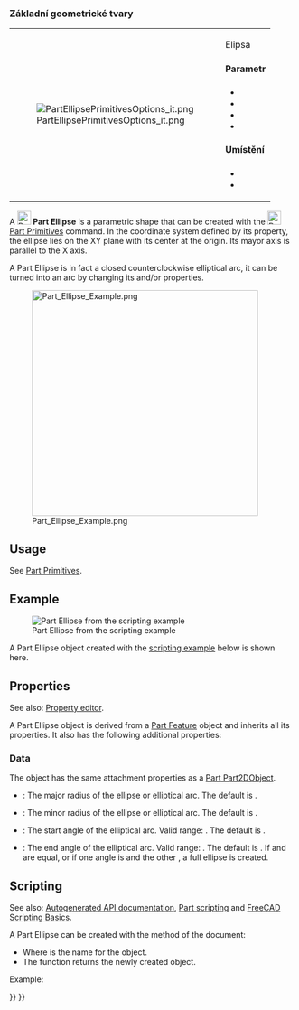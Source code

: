 <languages/>

{{Docnav
|[[Part_Circle|Circle]]
|[[Part_Point|Point]]
|[[Part_Workbench|Part]]
|IconL=Part_Circle.svg
|IconR=Part_Point.svg
|IconC=Workbench_Part.svg
}}

<div class="mw-translate-fuzzy">
{{GuiCommand/cs|Name=Part Ellipse|Name/cs=Díl Elipsa|MenuLocation=Díl → [[Part_CreatePrimitives/cs|Vytváření zákl.geom.tvarů]] → Elipsa|Workbenches=[[Part_Workbench/cs|Díl]],  [[OpenSCAD_Workbench/cs|OpenSCAD]]|SeeAlso=..}}
</div>

<div class="mw-translate-fuzzy">
===Základní geometrické tvary===
{|
| [[File:PartEllipsePrimitivesOptions_it.png]]
|
Elipsa
====Parametr====
* {{Parameter|Velký poloměr}} 
* {{Parameter|Malý poloměr}}
* {{Parameter|Úhel 1}}
* {{Parameter|Úhel 2}}
====Umístění====
* 
* 
|}
</div>

A [[Image:Part_Ellipse.svg|24px]] '''Part Ellipse''' is a parametric shape that can be created with the [[Image:Part_Primitives.svg|24px]] [[Part_Primitives|Part Primitives]] command. In the coordinate system defined by its {{PropertyData|Placement}} property, the ellipse lies on the XY plane with its center at the origin. Its mayor axis is parallel to the X axis.

A Part Ellipse is in fact a closed counterclockwise elliptical arc, it can be turned into an arc by changing its {{PropertyData|Angle1}} and/or {{PropertyData|Angle2}} properties.

[[Image:Part_Ellipse_Example.png|400px]]

== Usage ==

See [[Part_Primitives#Usage|Part Primitives]].

== Example ==

[[Image:Part_Ellipse_Scripting_Example.png|thumb|Part Ellipse from the scripting example]]

A Part Ellipse object created with the [[#Scripting|scripting example]] below is shown here.

== Properties ==

See also: [[Property_editor|Property editor]].

A Part Ellipse object is derived from a [[Part_Feature|Part Feature]] object and inherits all its properties. It also has the following additional properties:

=== Data ===

{{TitleProperty|Attachment}}

The object has the same attachment properties as a [[Part_Part2DObject#Data|Part Part2DObject]].

{{TitleProperty|Base}}

* {{PropertyData|MajorRadius|Length}}: The major radius of the ellipse or elliptical arc. The default is {{Value|4mm}}.
* {{PropertyData|MinorRadius|Length}}: The minor radius of the ellipse or elliptical arc. The default is {{Value|2mm}}.
* {{PropertyData|Angle1|Angle}}: The start angle of the elliptical arc. Valid range: {{Value|0° &lt; value &lt;&#61; 360°}}. The default is {{Value|0°}}.
* {{PropertyData|Angle2|Angle}}: The end angle of the elliptical arc. Valid range: {{Value|0° &lt; value &lt;&#61; 360°}}. The default is {{Value|360°}}. If {{PropertyData|Angle1}} and {{PropertyData|Angle2}} are equal, or if one angle is {{Value|0°}} and the other {{Value|360°}}, a full ellipse is created.

== Scripting ==

See also: [https://freecad.github.io/SourceDoc/ Autogenerated API documentation], [[Part_scripting|Part scripting]] and [[FreeCAD_Scripting_Basics|FreeCAD Scripting Basics]].

A Part Ellipse can be created with the {{Incode|addObject()}} method of the document:

{{Code|code=
ellipse = FreeCAD.ActiveDocument.addObject("Part::Ellipse", "myEllipse")
}}

* Where {{Incode|"myEllipse"}} is the name for the object.
* The function returns the newly created object.

Example:

{{Code|code=
import FreeCAD as App

doc = App.activeDocument()

ellipse = doc.addObject("Part::Ellipse", "myEllipse")
ellipse.MajorRadius = 20
ellipse.MinorRadius = 10
ellipse.Angle1 = 45
ellipse.Angle2 = 135
ellipse.Placement = App.Placement(App.Vector(1, 2, 3), App.Rotation(30, 45, 10))

doc.recompute()
}}


{{Docnav
|[[Part_Circle|Circle]]
|[[Part_Point|Point]]
|[[Part_Workbench|Part]]
|IconL=Part_Circle.svg
|IconR=Part_Point.svg
|IconC=Workbench_Part.svg
}}

{{Part_Tools_navi{{#translation:}}}}
{{Userdocnavi{{#translation:}}}}